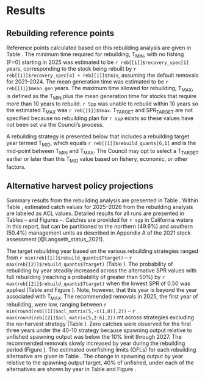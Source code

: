# Results

## Rebuilding reference points

Reference points calculated based on this rebuilding analysis are given in Table \ref{tab:ref-points}. The minimum time required for rebuilding, $\text{T}_\text{MIN}$, with no fishing (F=0) starting in 2025 was estimated to be `r reb[[1]]$recovery_spec[1] ` years, corresponding to the stock being rebuilt by `r reb[[1]]$recovery_spec[4] + reb[[1]]$tmin `, assuming the default removals for 2021--2024. The mean generation time was estimated to be `r reb[[1]]$mean_gen ` years. The maximum time allowed for rebuilding, $\text{T}_\text{MAX}$, is defined as the $\text{T}_\text{MIN}$ plus the mean generation time for stocks that require more than 10 years to rebuild.  `r Spp` was unable to rebuild within 10 years so the estimated $\text{T}_\text{MAX}$ was `r reb[[1]]$tmax `. $\text{T}_\text{TARGET}$ and $\text{SPR}_\text{TARGET}$ are not specified because no rebuilding plan for `r spp` exists so these values have not been set via the Council's process.

A rebuilding strategy is presented below that includes a rebuilding target year termed $\text{T}_\text{MID}$, which equals `r reb[[1]]$rebuild_quants[6,1]` and is the mid-point between $\text{T}_\text{MIN}$ and $\text{T}_\text{MAX}$. The Council may opt to select a $\text{T}_\text{TARGET}$ earlier or later than this $\text{T}_\text{MID}$ value based on fishery, economic, or other factors.

## Alternative harvest policy projections

Summary results from the rebuilding analysis are presented in Table \ref{tab:reb-options}. Within Table \ref{tab:reb-options}, estimated catch values for 2025--2026 from the rebuilding analysis are labeled as ACL values. Detailed results for all runs are presented in Tables \ref{tab:prob-mat}--\ref{tab:rel-ssb-mat} and Figures \ref{fig:prob-fig}--\ref{fig:ssb-fig}. Catches are provided for `r spp` in California waters in this report, but can be partitioned to the northern (49.6%) and southern (50.4%) management units as described in Appendix A of the 2021 stock assessment [@Langseth_status_2021].

The target rebuilding year based on the various rebuilding strategies ranged from `r min(reb[[1]]$rebuild_quants$Ttarget)` -- `r max(reb[[2]]$rebuild_quants$Ttarget)` (Table \ref{tab:reb-options}). The probability of rebuilding by year steadily increased across the alternative SPR values with full rebuilding (reaching a probability of greater than 50$\%$) by `r max(reb[[2]]$rebuild_quants$Ttarget)` when the lowest SPR of 0.50 was applied (Table \ref{tab:prob-mat} and Figure \ref{fig:prob-fig}). Note, however, that this year is beyond the year associated with $\text{T}_\text{MAX}$. The recommended removals in 2025, the first year of rebuilding, were low, ranging between `r min(round(reb[[1]]$acl_matrix[5,-c(1,8)],2))` -- `r max(round(reb[[2]]$acl_matrix[5,2:6],2))` mt across strategies excluding the no-harvest strategy (Table \ref{tab:acl-mat}). Zero catches were observed for the first three years under the 40-10 strategy because spawning output relative to unfished spawning output was below the 10$\%$ limit through 2027. The recommended removals slowly increased by year during the rebuilding period (Figure \ref{fig:acl-fig}). The estimated overfishing limits (OFLs) for each rebuilding alternative are given in Table \ref{tab:ofl-mat}. The change in spawning output by year relative to the spawning output target, 40$\%$ of unfished, under each of the alternatives are shown by year in Table \ref{tab:rel-ssb-mat} and Figure \ref{fig:rel-ssb-fig}. 
<!-- The harvest rate to obtain a 50% probability of recovery by $\text{T}_\text{MAX}$ corresponds to an SPR that is lower than 0.5, which represents catch that is greater than the OFL, so is not provided in the tables.  -->
